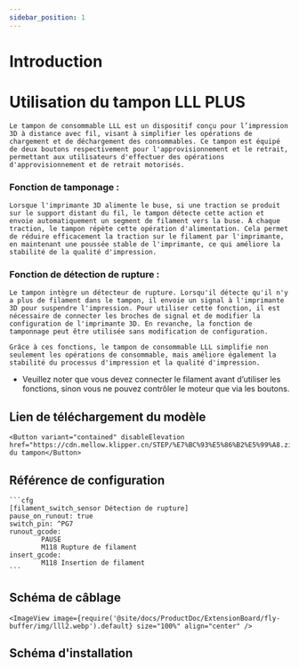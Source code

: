 ```yaml
---
sidebar_position: 1
---
```


# Introduction

# Utilisation du tampon LLL PLUS

    Le tampon de consommable LLL est un dispositif conçu pour l’impression 3D à distance avec fil, visant à simplifier les opérations de chargement et de déchargement des consommables. Ce tampon est équipé de deux boutons respectivement pour l'approvisionnement et le retrait, permettant aux utilisateurs d'effectuer des opérations d'approvisionnement et de retrait motorisés.

### Fonction de tamponage :

    Lorsque l'imprimante 3D alimente le buse, si une traction se produit sur le support distant du fil, le tampon détecte cette action et envoie automatiquement un segment de filament vers la buse. À chaque traction, le tampon répète cette opération d'alimentation. Cela permet de réduire efficacement la traction sur le filament par l'imprimante, en maintenant une poussée stable de l'imprimante, ce qui améliore la stabilité de la qualité d'impression.

### Fonction de détection de rupture :

    Le tampon intègre un détecteur de rupture. Lorsqu'il détecte qu'il n'y a plus de filament dans le tampon, il envoie un signal à l'imprimante 3D pour suspendre l'impression. Pour utiliser cette fonction, il est nécessaire de connecter les broches de signal et de modifier la configuration de l'imprimante 3D. En revanche, la fonction de tamponnage peut être utilisée sans modification de configuration.

    Grâce à ces fonctions, le tampon de consommable LLL simplifie non seulement les opérations de consommable, mais améliore également la stabilité du processus d'impression et la qualité d'impression.

* Veuillez noter que vous devez connecter le filament avant d’utiliser les fonctions, sinon vous ne pouvez contrôler le moteur que via les boutons.

## Lien de téléchargement du modèle

    <Button variant="contained" disableElevation href="https://cdn.mellow.klipper.cn/STEP/%E7%BC%93%E5%86%B2%E5%99%A8.zip">Modèle du tampon</Button>


## Référence de configuration

    ```cfg
    [filament_switch_sensor Détection de rupture]
    pause_on_runout: true
    switch_pin: ^PG7
    runout_gcode:
            PAUSE
            M118 Rupture de filament
    insert_gcode:
            M118 Insertion de filament
    ```

## Schéma de câblage

    <ImageView image={require('@site/docs/ProductDoc/ExtensionBoard/fly-buffer/img/lll2.webp').default} size="100%" align="center" />

## Schéma d'installation

<PdfView file="https://cdn.mellow.klipper.cn/SCH-PDF/buffer.pdf"/>

